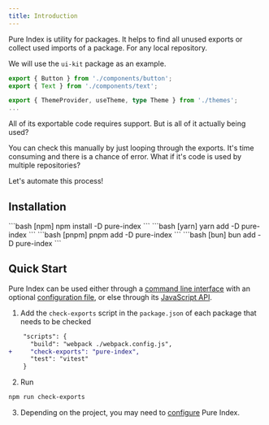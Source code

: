 ```yaml
---
title: Introduction
---
```



Pure Index is utility for packages. It helps to find all unused exports or collect used imports of a package. For any local repository.

We will use the `ui-kit` package as an example.

```ts title="ui-kit/index.ts"
export { Button } from './components/button';
export { Text } from './components/text';

export { ThemeProvider, useTheme, type Theme } from './themes';
...
```

All of its exportable code requires support. But is all of it actually being used?

You can check this manually by just looping through the exports. It's time consuming and there is a chance of error. What if it's code is used by multiple repositories?

Let's automate this process!

## Installation

<Tabs>
<TabItem label="npm">
  ```bash [npm]
    npm install -D pure-index
  ```
  </TabItem>
  <TabItem label="yarn">
  ```bash [yarn]
    yarn add -D pure-index
  ```
  </TabItem>
   <TabItem label="pnpm">
  ```bash [pnpm]
    pnpm add -D pure-index
  ```
  </TabItem>
  <TabItem label="bun">
  ```bash [bun]
    bun add -D pure-index
  ```
  </TabItem>
</Tabs>

## Quick Start

Pure Index can be used either through a [command line interface](/pure-index/intro/cli) with an optional [configuration file](/pure-index/reference/configuration), or else through its [JavaScript API](/pure-index/intro/js-api).

1. Add the `check-exports` script in the `package.json` of each package that needs to be checked

```diff
    "scripts": {
      "build": "webpack ./webpack.config.js",
+     "check-exports": "pure-index",
      "test": "vitest"
    }
```

2. Run

```sh
npm run check-exports
```

3. Depending on the project, you may need to [configure](/pure-index/reference/configuration) Pure Index.
